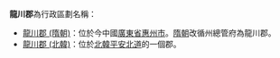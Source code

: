 '''龍川郡'''為行政區劃名稱：
*[[龍川郡_(隋朝)|龍川郡 (隋朝)]]：位於今中國[[廣東省|廣東省]][[惠州市|惠州市]]。[[隋朝|隋朝]]改循州總管府為龍川郡。
*[[龍川郡_(北韓)|龍川郡 (北韓)]]：位於[[北韓|北韓]][[平安北道|平安北道]]的一個郡。

{{disambig|L|Cat=三字郡名消歧义}}